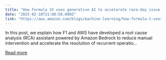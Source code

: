 ```yaml
---
title: "How Formula 1® uses generative AI to accelerate race-day issue resolution"
date: "2025-02-18T21:08:58.000Z"
link: "https://aws.amazon.com/blogs/machine-learning/how-formula-1-uses-generative-ai-to-accelerate-race-day-issue-resolution/"
---
```


In this post, we explain how F1 and AWS have developed a root cause analysis (RCA) assistant powered by Amazon Bedrock to reduce manual intervention and accelerate the resolution of recurrent operatio...

[Read more](https://aws.amazon.com/blogs/machine-learning/how-formula-1-uses-generative-ai-to-accelerate-race-day-issue-resolution/)
